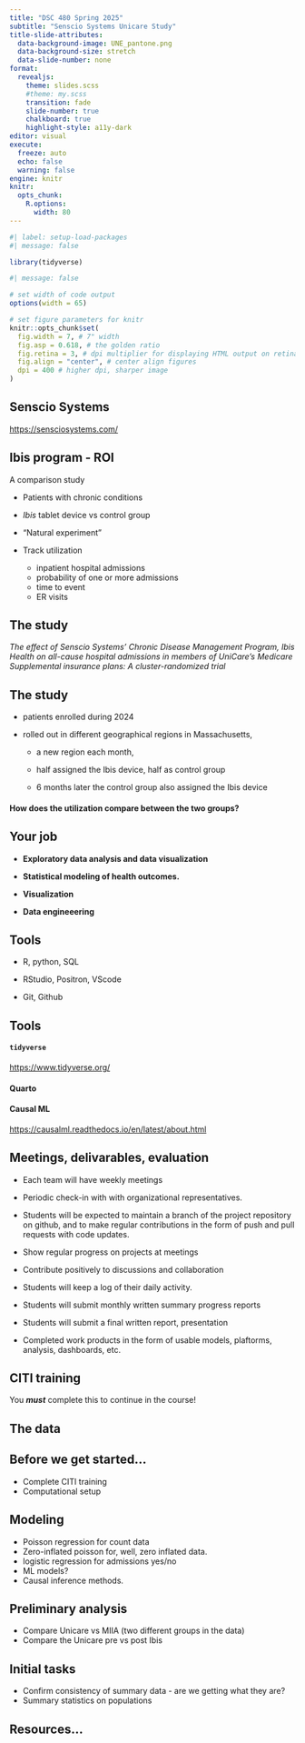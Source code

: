 ```yaml
---
title: "DSC 480 Spring 2025"
subtitle: "Senscio Systems Unicare Study"
title-slide-attributes:
  data-background-image: UNE_pantone.png
  data-background-size: stretch
  data-slide-number: none
format:
  revealjs:
    theme: slides.scss
    #theme: my.scss
    transition: fade
    slide-number: true
    chalkboard: true
    highlight-style: a11y-dark
editor: visual
execute:
  freeze: auto
  echo: false
  warning: false
engine: knitr
knitr:
  opts_chunk:
    R.options:
      width: 80
---
```


```r
#| label: setup-load-packages
#| message: false

library(tidyverse)

#| message: false

# set width of code output
options(width = 65)

# set figure parameters for knitr
knitr::opts_chunk$set(
  fig.width = 7, # 7" width
  fig.asp = 0.618, # the golden ratio
  fig.retina = 3, # dpi multiplier for displaying HTML output on retina
  fig.align = "center", # center align figures
  dpi = 400 # higher dpi, sharper image
)
```

## Senscio Systems

<https://sensciosystems.com/>

## Ibis program - ROI

A comparison study

-   Patients with chronic conditions

-   *Ibis* tablet device vs control group

-   "Natural experiment"

-   Track utilization

    -   inpatient hospital admissions
    -   probability of one or more admissions
    -   time to event
    -   ER visits

## The study

<div>

*The effect of Senscio Systems’ Chronic Disease Management Program, Ibis Health on all-cause hospital admissions in members of UniCare’s Medicare Supplemental insurance plans: A cluster-randomized trial*

</div>

###

## The study

-   patients enrolled during 2024

-   rolled out in different geographical regions in Massachusetts,

    -   a new region each month,

    -   half assigned the Ibis device, half as control group

    -   6 months later the control group also assigned the Ibis device

#### How does the utilization compare between the two groups?

## Your job

-   **Exploratory data analysis and data visualization**

-   **Statistical modeling of health outcomes.**

-   **Visualization**

-   **Data engineeering**

## Tools

-   R, python, SQL

-   RStudio, Positron, VScode

-   Git, Github

## Tools

#### `tidyverse`

<https://www.tidyverse.org/>

#### Quarto

#### Causal ML

<https://causalml.readthedocs.io/en/latest/about.html>

## Meetings, delivarables, evaluation

-   Each team will have weekly meetings

-   Periodic check-in with with organizational representatives.

-   Students will be expected to maintain a branch of the project repository on github, and to make regular contributions in the form of push and pull requests with code updates.

-   Show regular progress on projects at meetings

-   Contribute positively to discussions and collaboration

-   Students will keep a log of their daily activity.

-   Students will submit monthly written summary progress reports

-   Students will submit a final written report, presentation

-   Completed work products in the form of usable models, plaftorms, analysis, dashboards, etc.

## CITI training

You ***must*** complete this to continue in the course!

## The data

## Before we get started...

-   Complete CITI training
-   Computational setup

## Modeling

-   Poisson regression for count data
-   Zero-inflated poisson for, well, zero inflated data.
-   logistic regression for admissions yes/no
-   ML models?
-   Causal inference methods.

## Preliminary analysis

-   Compare Unicare vs MIIA (two different groups in the data)
-   Compare the Unicare pre vs post Ibis

## Initial tasks

-   Confirm consistency of summary data - are we getting what they are?
-   Summary statistics on populations

## Resources...
